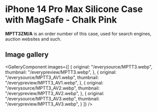 
# iPhone 14 Pro Max Silicone Case with MagSafe - Chalk Pink

<Callout type='info' emoji='👉🏻'>**MPTT3ZM/A** is an order number of this case, used for search engines, auction websites and such.</Callout>

## Image gallery

<GalleryComponent
    images={[
      {
        original: "/everysource/MPTT3.webp",
        thumbnail: "/everypreview/MPTT3.webp",
      },
      {
        original: "/everysource/MPTT3_AV1.webp",
        thumbnail: "/everypreview/MPTT3_AV1.webp",
      },
      {
        original: "/everysource/MPTT3_AV2.webp",
        thumbnail: "/everypreview/MPTT3_AV2.webp",
      },
      {
        original: "/everysource/MPTT3_AV3.webp",
        thumbnail: "/everypreview/MPTT3_AV3.webp",
      }
    ]}
  />
